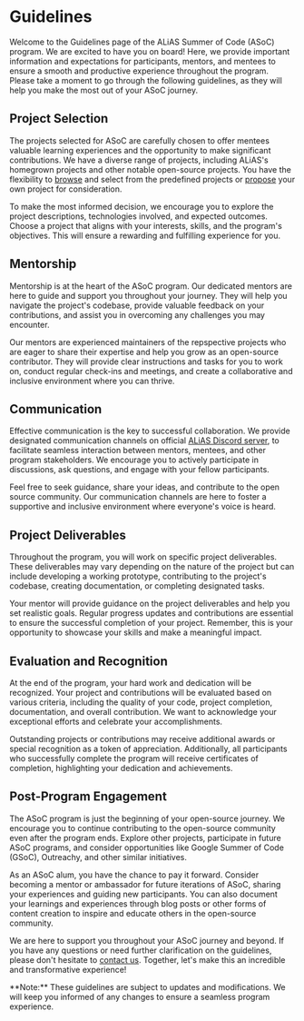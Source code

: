 
# Guidelines

Welcome to the Guidelines page of the ALiAS Summer of Code (ASoC) program. We are excited to have you on board! Here, we provide important information and expectations for participants, mentors, and mentees to ensure a smooth and productive experience throughout the program. Please take a moment to go through the following guidelines, as they will help you make the most out of your ASoC journey.

## Project Selection

The projects selected for ASoC are carefully chosen to offer mentees valuable learning experiences and the opportunity to make significant contributions. We have a diverse range of projects, including ALiAS's homegrown projects and other notable open-source projects. You have the flexibility to [browse](projects/browse-projects) and select from the predefined projects or [propose](/projects/submit-project-proposal) your own project for consideration.

To make the most informed decision, we encourage you to explore the project descriptions, technologies involved, and expected outcomes. Choose a project that aligns with your interests, skills, and the program's objectives. This will ensure a rewarding and fulfilling experience for you.

## Mentorship

Mentorship is at the heart of the ASoC program. Our dedicated mentors are here to guide and support you throughout your journey. They will help you navigate the project's codebase, provide valuable feedback on your contributions, and assist you in overcoming any challenges you may encounter.

Our mentors are experienced maintainers of the repspective projects who are eager to share their expertise and help you grow as an open-source contributor. They will provide clear instructions and tasks for you to work on, conduct regular check-ins and meetings, and create a collaborative and inclusive environment where you can thrive.

## Communication

Effective communication is the key to successful collaboration. We provide designated communication channels on official [ALiAS Discord server](https://discord.gg/KEXGnysX), to facilitate seamless interaction between mentors, mentees, and other program stakeholders. We encourage you to actively participate in discussions, ask questions, and engage with your fellow participants.

Feel free to seek guidance, share your ideas, and contribute to the open source community. Our communication channels are here to foster a supportive and inclusive environment where everyone's voice is heard.

## Project Deliverables

Throughout the program, you will work on specific project deliverables. These deliverables may vary depending on the nature of the project but can include developing a working prototype, contributing to the project's codebase, creating documentation, or completing designated tasks.

Your mentor will provide guidance on the project deliverables and help you set realistic goals. Regular progress updates and contributions are essential to ensure the successful completion of your project. Remember, this is your opportunity to showcase your skills and make a meaningful impact.

## Evaluation and Recognition

At the end of the program, your hard work and dedication will be recognized. Your project and contributions will be evaluated based on various criteria, including the quality of your code, project completion, documentation, and overall contribution. We want to acknowledge your exceptional efforts and celebrate your accomplishments.

Outstanding projects or contributions may receive additional awards or special recognition as a token of appreciation. Additionally, all participants who successfully complete the program will receive certificates of completion, highlighting your dedication and achievements.

## Post-Program Engagement

The ASoC program is just the beginning of your open-source journey. We encourage you to continue contributing to the open-source community even after the program ends. Explore other projects, participate in future ASoC programs, and consider opportunities like Google Summer of Code (GSoC), Outreachy, and other similar initiatives.

As an ASoC alum, you have the chance to pay it forward. Consider becoming a mentor or ambassador for future iterations of ASoC, sharing your experiences and guiding new participants. You can also document your learnings and experiences through blog posts or other forms of content creation to inspire and educate others in the open-source community.

We are here to support you throughout your ASoC journey and beyond. If you have any questions or need further clarification on the guidelines, please don't hesitate to [contact us](contact-us). Together, let's make this an incredible and transformative experience!



<Callout type="warning" emoji="⚠️">
  **Note:** These guidelines are subject to updates and modifications. We will keep you informed of any changes to ensure a seamless program experience.
</Callout>
